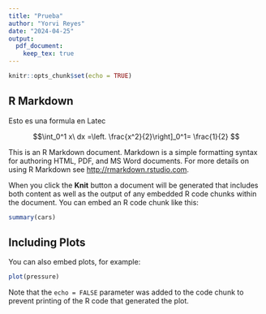 ```yaml
---
title: "Prueba"
author: "Yorvi Reyes"
date: "2024-04-25"
output: 
  pdf_document: 
    keep_tex: true
---
```


```r
knitr::opts_chunk$set(echo = TRUE)
```

## R Markdown

Esto es una formula en Latec

$$\int_0^1 x\ dx =\left. \frac{x^2}{2}\right]_0^1= \frac{1}{2} $$

This is an R Markdown document. Markdown is a simple formatting syntax for authoring HTML, PDF, and MS Word documents. For more details on using R Markdown see <http://rmarkdown.rstudio.com>.

When you click the **Knit** button a document will be generated that includes both content as well as the output of any embedded R code chunks within the document. You can embed an R code chunk like this:

```r
summary(cars)
```

## Including Plots

You can also embed plots, for example:

```r
plot(pressure)
```

Note that the `echo = FALSE` parameter was added to the code chunk to prevent printing of the R code that generated the plot.
